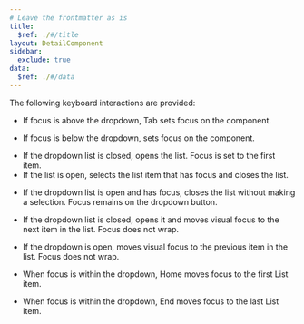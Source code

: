 ```yaml
---
# Leave the frontmatter as is
title:
  $ref: ./#/title
layout: DetailComponent
sidebar:
  exclude: true
data:
  $ref: ./#/data
---
```


The following keyboard interactions are provided:

<KeyboardControls>
<KeyboardControl keyOrCombos="Tab">

- If focus is above the dropdown, Tab sets focus on the component.

</KeyboardControl>
<KeyboardControl keyOrCombos="Shift + Tab">

- If focus is below the dropdown, sets focus on the component.

</KeyboardControl>

<KeyboardControl keyOrCombos="Space / Enter">

- If the dropdown list is closed, opens the list. Focus is set to the first item.
- If the list is open, selects the list item that has focus and closes the list.

</KeyboardControl>
<KeyboardControl keyOrCombos="Escape">

- If the dropdown list is open and has focus, closes the list without making a selection. Focus remains on the dropdown button.

</KeyboardControl>

<KeyboardControl keyOrCombos="↓">

- If the dropdown list is closed, opens it and moves visual focus to the next item in the list. Focus does not wrap.

</KeyboardControl>
<KeyboardControl keyOrCombos="↑">

- If the dropdown is open, moves visual focus to the previous item in the list. Focus does not wrap.

</KeyboardControl>

<KeyboardControl keyOrCombos="Home">

- When focus is within the dropdown, Home moves focus to the first List item.

</KeyboardControl>
<KeyboardControl keyOrCombos="End">

- When focus is within the dropdown, End moves focus to the last List item.

</KeyboardControl>
</KeyboardControls>
